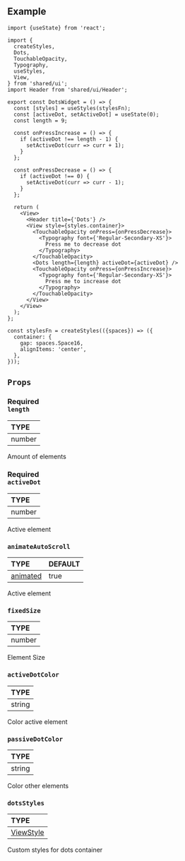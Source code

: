 
<ReactPlayer playing controls url={Dots} />

## Example

```tsx
import {useState} from 'react';

import {
  createStyles,
  Dots,
  TouchableOpacity,
  Typography,
  useStyles,
  View,
} from 'shared/ui';
import Header from 'shared/ui/Header';

export const DotsWidget = () => {
  const [styles] = useStyles(stylesFn);
  const [activeDot, setActiveDot] = useState(0);
  const length = 9;

  const onPressIncrease = () => {
    if (activeDot !== length - 1) {
      setActiveDot(curr => curr + 1);
    }
  };

  const onPressDecrease = () => {
    if (activeDot !== 0) {
      setActiveDot(curr => curr - 1);
    }
  };

  return (
    <View>
      <Header title={'Dots'} />
      <View style={styles.container}>
        <TouchableOpacity onPress={onPressDecrease}>
          <Typography font={'Regular-Secondary-XS'}>
            Press me to decrease dot
          </Typography>
        </TouchableOpacity>
        <Dots length={length} activeDot={activeDot} />
        <TouchableOpacity onPress={onPressIncrease}>
          <Typography font={'Regular-Secondary-XS'}>
            Press me to increase dot
          </Typography>
        </TouchableOpacity>
      </View>
    </View>
  );
};

const stylesFn = createStyles(({spaces}) => ({
  container: {
    gap: spaces.Space16,
    alignItems: 'center',
  },
}));

```

## `Props`

### <div class="label required basic">Required</div>**`length`**

| TYPE   |
|:-------|
| number |

Amount of elements

### <div class="label required basic">Required</div>**`activeDot`**

| TYPE   |
|:-------|
| number |

Active element

### `animateAutoScroll`

| TYPE                                                         | DEFAULT |
|:-------------------------------------------------------------|:--------|
| [animated](https://reactnative.dev/docs/scrollview#scrollto) | true    |

Active element

### `fixedSize`

| TYPE   |
|:-------|
| number |

Element Size

### `activeDotColor`

| TYPE   |
|:-------|
| string |

Color active element

### `passiveDotColor`

| TYPE   |
|:-------|
| string |

Color other elements

### `dotsStyles`

| TYPE                                                             |
|:-----------------------------------------------------------------|
| [ViewStyle](https://reactnative.dev/docs/view-style-props#props) |

Custom styles for dots container

